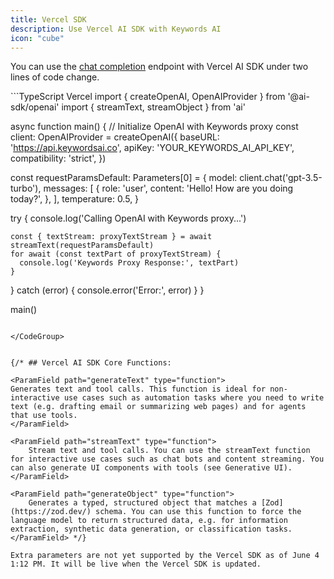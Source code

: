```yaml
---
title: Vercel SDK
description: Use Vercel AI SDK with Keywords AI
icon: "cube"
---
```


You can use the [chat completion](/api-endpoints/proxy-endpoints/chat-completions) endpoint with Vercel AI SDK under two lines of code change.

<CodeGroup>
```TypeScript Vercel
import { createOpenAI, OpenAIProvider } from '@ai-sdk/openai'
import { streamText, streamObject } from 'ai'

async function main() {
  // Initialize OpenAI with Keywords proxy
  const client: OpenAIProvider = createOpenAI({
    baseURL: 'https://api.keywordsai.co',
    apiKey: 'YOUR_KEYWORDS_AI_API_KEY',
    compatibility: 'strict',
  })


  const requestParamsDefault: Parameters<typeof streamText>[0] = {
    model: client.chat('gpt-3.5-turbo'),
    messages: [
      {
        role: 'user',
        content: 'Hello! How are you doing today?',
      },
    ],
    temperature: 0.5,
  }

  try {
    console.log('Calling OpenAI with Keywords proxy...')

    const { textStream: proxyTextStream } = await streamText(requestParamsDefault)
    for await (const textPart of proxyTextStream) {
      console.log('Keywords Proxy Response:', textPart)
    }
  } catch (error) {
    console.error('Error:', error)
  }
}

main()
```

</CodeGroup>


{/* ## Vercel AI SDK Core Functions:

<ParamField path="generateText" type="function">
Generates text and tool calls. This function is ideal for non-interactive use cases such as automation tasks where you need to write text (e.g. drafting email or summarizing web pages) and for agents that use tools.
</ParamField>

<ParamField path="streamText" type="function">
    Stream text and tool calls. You can use the streamText function for interactive use cases such as chat bots and content streaming. You can also generate UI components with tools (see Generative UI).
</ParamField>

<ParamField path="generateObject" type="function">
    Generates a typed, structured object that matches a [Zod](https://zod.dev/) schema. You can use this function to force the language model to return structured data, e.g. for information extraction, synthetic data generation, or classification tasks.
</ParamField> */}

Extra parameters are not yet supported by the Vercel SDK as of June 4 1:12 PM. It will be live when the Vercel SDK is updated.
